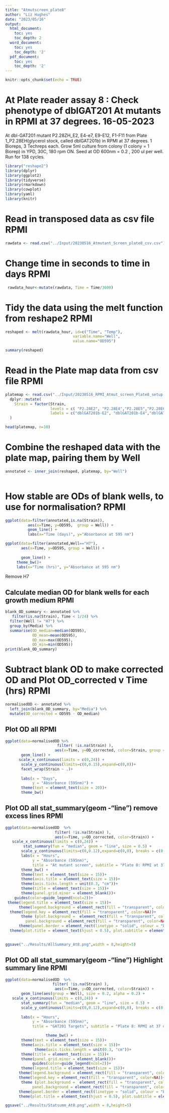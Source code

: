 ```yaml
---
title: "Atmutscreen_plate8"
author: "Liz Hughes"
date: "2023/05/16"
output: 
  html_document:
    toc: yes
    toc_depth: 2
  word_document:
    toc: yes
    toc_depth: '2'
  pdf_document:
    toc: yes
    toc_depth: '2'
---
```


```r
knitr::opts_chunk$set(echo = TRUE)
```


# At Plate reader assay 8 : Check phenotype of dblGAT201 At mutants in RPMI at 37 degrees. 16-05-2023

 At dbl-GAT201 mutant P2.28ZH_E2, E4-e7, E9-E12, F1-F11 from Plate 1_P2.28EH(glycerol stock, called dblGAT201b)  in RPMI at 37 degrees.
1 Bioreps, 3 Techreps each.
Grow 5ml culture from colony (1 colony = 1 Biorep) in YPD, 30C, 180 rpm ON.
Seed at OD 600nm = 0.2 , 200 ul per well.
Run for 138 cycles.

```r

library("reshape2")
library(dplyr)
library(ggplot2)
library(tidyverse)
library(rmarkdown)
library(cowplot)
library(yaml)
library(knitr)
```



# Read in transposed data as csv file RPMI

```r

rawdata <- read.csv("../Input/20230516_Atmutant_Screen_plate8_csv.csv")

```

# Change time in seconds to time in days RPMI

```r

 rawdata_hour<-mutate(rawdata, Time = Time/3600)

```

# Tidy the data using the melt function from reshape2 RPMI

```r

reshaped <- melt(rawdata_hour, id=c("Time", "Temp"), 
                              variable.name="Well",
                              value.name="OD595")

summary(reshaped)
```

# Read in the Plate map data from csv file RPMI

```r

platemap <- read.csv("../Input/20230516_RPMI_Atmut_screen_Plate8_setup.csv") %>%     
  dplyr::mutate(
    Strain = factor(Strain, 
                    levels = c( "P2.28E2", "P2.28E4","P2.28E5","P2.28E6","P2.28E7", "P2.28E9","P2.28E10","P2.28E11", "P2.28E12","P2.28F1","P2.28F2","P2.28F3","P2.28F4","P2.28F5","P2.28F6","P2.28F7","P2.28F8","P2.28F9","P2.28F10","P2.28F11"),
                    labels = c("dblGAT201b-E2", "dblGAT201b-E4","dblGAT201b-E5","dblGAT201b-E6","dblGAT201b-E7","dblGAT201b-E9","dblGAT201b-E10","dblGAT201b-E11","dblGAT201b-E12","dblGAT201b-F1", "dblGAT201b-F2","dblGAT201b-F3","dblGAT201b-F4","dblGAT201b-F5","dblGAT201b-F6","dblGAT201b-F7","dblGAT201b-F8","dblGAT201b-F9","dblGAT201b-F10","dblGAT201b-F11"))
  )

head(platemap, n=10)


```

# Combine the reshaped data with the plate map, pairing them by Well 

```r

annotated <- inner_join(reshaped, platemap, by="Well")
 
```

# How stable are ODs of blank wells, to use for normalisation? RPMI

```r

ggplot(data=filter(annotated,is.na(Strain)),
          aes(x=Time, y=OD595,  group = Well)) + 
          geom_line() + 
          labs(x="Time (days)", y="Absorbance at 595 nm")
```


```r

ggplot(data=filter(annotated,Well=="H7"), 
       aes(x=Time, y=OD595, group = Well)) + 
 
       geom_line() + 
     theme_bw()+
     labs(x="Time (hrs)", y="Absorbance at 595 nm")

```
Remove H7

## Calculate median OD for blank wells for each growth medium RPMI


```r

blank_OD_summary <- annotated %>%
   filter(is.na(Strain), Time < 1/24) %>%
  filter(Well != "H7") %>%
  group_by(Media) %>%
  summarise(OD_median=median(OD595),
            OD_mean=mean(OD595),
            OD_max=max(OD595),
            OD_min=min(OD595))
print(blank_OD_summary)
```

# Subtract blank OD to make corrected OD and Plot OD_corrected v Time (hrs) RPMI

```r

normalisedOD <- annotated %>%
  left_join(blank_OD_summary, by="Media") %>%
  mutate(OD_corrected = OD595 - OD_median)

```

## Plot OD all RPMI

```r

ggplot(data=normalisedOD %>%
                       filter( !is.na(Strain) ),
                      aes(x=Time, y=OD_corrected, color=Strain, group = Well)) + 
       geom_line() + 
      scale_x_continuous(limits = c(0,24)) +
       scale_y_continuous(limits=c(0,0.15),expand=c(0,0))+
       facet_wrap(Strain ~ .)+
  
       labs(x = "Days",
            y = "Absorbance (595nm)") +
       theme(text = element_text(size = 20))+
       theme_bw()
```


## Plot OD all stat_summary(geom -"line") remove excess lines RPMI

```r

ggplot(data=normalisedOD  %>%
                      filter( !is.na(Strain) ),  
                      aes(x=Time, y=OD_corrected, color=Strain)) + 
   scale_x_continuous(limits = c(0,24)) +
        stat_summary(fun = "median", geom = "line", size = 0.5) +
       scale_y_continuous(limits=c(0,0.12),expand=c(0,0), breaks = c(0, 0.05, 0.1)) +
       labs(x = "Hours",
            y = "Absorbance (595nm)",
            title = "At mutant screen", subtitle = "Plate 8: RPMI at 37 degrees") +
       theme_bw() +
       theme(text = element_text(size = 15))+
       theme(axis.title = element_text(size = 15))+
       theme(axis.ticks.length = unit(0.3, "cm"))+
       theme(title = element_text(size = 15))+
       theme(panel.grid.minor = element_blank())+
    guides(color=guide_legend(ncol=2))+
 theme(legend.title = element_text(size = 15))+
      theme(legend.background = element_rect(fill = "transparent", color=NA))+
  theme(legend.key = element_rect(fill = "transparent", color=NA))+
       theme (plot.background =  element_rect(fill = "transparent", color=NA), 
         panel.background = element_rect(fill = "transparent", color=NA),)+
      theme(panel.border = element_rect(linetype = "solid", colour = "black", size = 2))+
  theme(plot.title = element_text(hjust = 0.5), plot.subtitle = element_text(hjust = 0.5) )
       
```


```r

ggsave("../Results/AllSummary_At8.png",width = 8,height=5)
```


## Plot OD all stat_summary(geom -"line") Highlight summary line RPMI

```r


ggplot(data=normalisedOD  %>%
                     filter( !is.na(Strain) ),  
                      aes(x=Time, y=OD_corrected, color=Strain)) + 
       geom_line(aes(group = Well), size = 0.2, alpha = 0.2) + 
   scale_x_continuous(limits = c(0,24)) +
       stat_summary(fun = "median", geom = "line", size = 0.5) +
       scale_y_continuous(limits=c(0,0.12),expand=c(0,0), breaks = c(0, 0.05, 0.1)) +
   
       labs(x = "Hours",
            y = "Absorbance (595nm)",
            title = "GAT201 Targets", subtitle = "Plate 8: RPMI at 37 degrees") +

                  theme_bw() +
       theme(text = element_text(size = 15))+
       theme(axis.title = element_text(size = 15))+
             theme(axis.ticks.length = unit(0.3, "cm"))+
       theme(title = element_text(size = 15))+
       theme(panel.grid.minor = element_blank())+
            guides(color=guide_legend(ncol=2))+
       theme(legend.title = element_text(size = 15))+
      theme(legend.background = element_rect(fill = "transparent", color=NA))+
      theme(legend.key = element_rect(fill = "transparent", color=NA))+
       theme (plot.background =  element_rect(fill = "transparent", color=NA), 
            panel.background = element_rect(fill = "transparent", color=NA),)+
      theme(panel.border = element_rect(linetype = "solid", colour = "black", size = 1))+
      theme(plot.title = element_text(hjust = 0.5), plot.subtitle = element_text(hjust = 0.5))
```

```r

ggsave("../Results/Statsumm_At8.png",width = 8,height=5)
```




